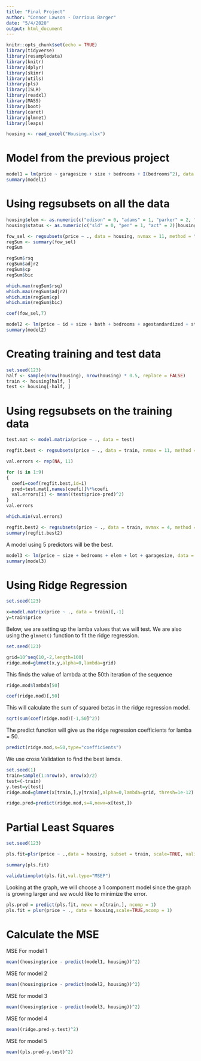 ```yaml
---
title: "Final Project"
author: "Connor Lawson - Darrious Barger"
date: "5/4/2020"
output: html_document
---
```


```r
knitr::opts_chunk$set(echo = TRUE)
library(tidyverse)
library(resampledata)
library(knitr)
library(dplyr)
library(skimr)
library(utils)
library(pls)
library(ISLR)
library(readxl)
library(MASS)
library(boot)
library(caret)
library(glmnet)
library(leaps)
```



```r
housing <- read_excel("Housing.xlsx")
```


# Model from the previous project

```r
model1 = lm(price ~ garagesize + size + bedrooms + I(bedrooms^2), data = housing)
summary(model1)
```

# Using regsubsets on all the data


```r
housing$elem <- as.numeric(c("edison" = 0, "adams" = 1, "parker" = 2, "edge" = 3, "harris" = 4, "crest" = 5)[housing$elem])
housing$status <- as.numeric(c("sld" = 0, "pen" = 1, "act" = 2)[housing$status])
```

```r
fow_sel <- regsubsets(price ~ ., data = housing, nvmax = 11, method = "forward")
regSum <- summary(fow_sel)
regSum
```

```r
regSum$rsq
regSum$adjr2
regSum$cp
regSum$bic
```


```r
which.max(regSum$rsq)
which.max(regSum$adjr2)
which.min(regSum$cp)
which.min(regSum$bic)
```


```r
coef(fow_sel,7)
```


```r
model2 <- lm(price ~ id + size + bath + bedrooms + agestandardized + status + elem, data = housing)
summary(model2)
```

# Creating training and test data

```r
set.seed(123)
half <- sample(nrow(housing), nrow(housing) * 0.5, replace = FALSE)
train <- housing[half, ]
test <- housing[-half, ]
```

# Using regsubsets on the training data

```r
test.mat <- model.matrix(price ~ ., data = test)
```

```r
regfit.best <- regsubsets(price ~ ., data = train, nvmax = 11, method = "forward")
```



```r
val.errors <- rep(NA, 11)
```

```r
for (i in 1:9) 
{
  coefi=coef(regfit.best,id=i)
  pred=test.mat[,names(coefi)]%*%coefi
  val.errors[i] <- mean((test$price-pred)^2)
}
val.errors
```

```r
which.min(val.errors)
```

```r
regfit.best2 <- regsubsets(price ~ ., data = train, nvmax = 4, method = "forward")
summary(regfit.best2)
```

A model using 5 predictors will be the best.

```r
model3 <- lm(price ~ size + bedrooms + elem + lot + garagesize, data = housing )
summary(model3)
```


# Using Ridge Regression


```r
set.seed(123)

x=model.matrix(price ~ ., data = train)[,-1]
y=train$price
```


Below, we are setting up the lamba values that we will test. We are also using the `glmnet()` function to fit the ridge regression.

```r
set.seed(123)

grid=10^seq(10,-2,length=100)
ridge.mod=glmnet(x,y,alpha=0,lambda=grid)
```


This finds the value of lambda at the 50th iteration of the sequence

```r
ridge.mod$lambda[50]
```


```r
coef(ridge.mod)[,50]
```


This will calculate the sum of squared betas in the ridge regression model.

```r
sqrt(sum(coef(ridge.mod)[-1,50]^2))
```


The predict function will give us the ridge regression coefficients for lamba = 50.

```r
predict(ridge.mod,s=50,type="coefficients")
```

We use cross Validation to find the best lamda.

```r
set.seed(1)
train=sample(1:nrow(x), nrow(x)/2)
test=(-train)
y.test=y[test]
ridge.mod=glmnet(x[train,],y[train],alpha=0,lambda=grid, thresh=1e-12)

ridge.pred=predict(ridge.mod,s=4,newx=x[test,])
```


# Partial Least Squares

```r
set.seed(123)

pls.fit=plsr(price ~ .,data = housing, subset = train, scale=TRUE, validation="CV")

summary(pls.fit)
```

```r
validationplot(pls.fit,val.type="MSEP")
```

Looking at the graph, we will choose a 1 component model since the graph is growing larger and we would like to minimize the error.


```r
pls.pred = predict(pls.fit, newx = x[train,], ncomp = 1)
pls.fit = plsr(price ~ ., data = housing,scale=TRUE,ncomp = 1)
```

# Calculate the MSE

MSE For model 1

```r
mean((housing$price - predict(model1, housing))^2)
```

MSE for model 2

```r
mean((housing$price - predict(model2, housing))^2)
```

MSE for model 3


```r
mean((housing$price - predict(model3, housing))^2)
```


MSE for model 4

```r
mean((ridge.pred-y.test)^2)
```


MSE for model 5

```r
mean((pls.pred-y.test)^2)
```

